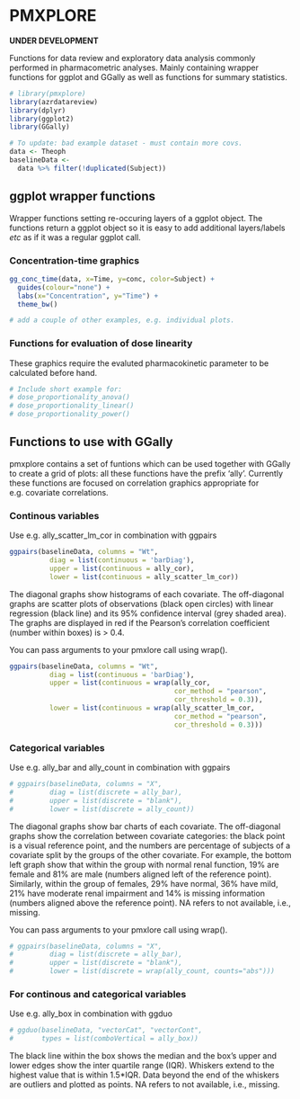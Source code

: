 PMXPLORE
=======

**UNDER DEVELOPMENT**

Functions for data review and exploratory data analysis commonly performed in pharmacometric analyses. Mainly containing wrapper functions for ggplot and GGally as well as functions for summary statistics.

```r
# library(pmxplore)
library(azrdatareview)
library(dplyr)
library(ggplot2)
library(GGally)

# To update: bad example dataset - must contain more covs. 
data <- Theoph
baselineData <- 
  data %>% filter(!duplicated(Subject)) 
```

## ggplot wrapper functions
Wrapper functions setting re-occuring layers of a ggplot object. The functions return a ggplot object so it is easy to add additional layers/labels *etc* as if it was a regular ggplot call. 

### Concentration-time graphics
```r
gg_conc_time(data, x=Time, y=conc, color=Subject) +
  guides(colour="none") + 
  labs(x="Concentration", y="Time") + 
  theme_bw()

# add a couple of other examples, e.g. individual plots. 
```

### Functions for evaluation of dose linearity
These graphics require the evaluted pharmacokinetic parameter to be calculated before hand.
```r
# Include short example for:
# dose_proportionality_anova()
# dose_proportionality_linear()
# dose_proportionality_power()
```

## Functions to use with GGally
pmxplore contains a set of funtions which can be used together with GGally to create a grid of plots: all these functions have the prefix 'ally'. Currently these functions are focused on correlation graphics appropriate for e.g. covariate correlations.

### Continous variables
Use e.g. ally_scatter_lm_cor in combination with ggpairs
```r
ggpairs(baselineData, columns = "Wt",
          diag = list(continuous = 'barDiag'),
          upper = list(continuous = ally_cor),
          lower = list(continuous = ally_scatter_lm_cor))
```

The diagonal graphs show histograms of each covariate. The off-diagonal graphs are scatter plots of observations (black open circles) with linear regression (black line) and its 95% confidence interval (grey shaded area). The graphs are displayed in red if the Pearson’s correlation coefficient (number within boxes) is > 0.4.

You can pass arguments to your pmxlore call using wrap().
```r
ggpairs(baselineData, columns = "Wt",
          diag = list(continuous = 'barDiag'),
          upper = list(continuous = wrap(ally_cor, 
                                         cor_method = "pearson", 
                                         cor_threshold = 0.3)),
          lower = list(continuous = wrap(ally_scatter_lm_cor, 
                                         cor_method = "pearson", 
                                         cor_threshold = 0.3)))
```

### Categorical variables
Use e.g. ally_bar and ally_count in combination with ggpairs
```r
# ggpairs(baselineData, columns = "X",
#         diag = list(discrete = ally_bar),
#         upper = list(discrete = "blank"),
#         lower = list(discrete = ally_count)) 
```

The diagonal graphs show bar charts of each covariate. The off-diagonal graphs show the correlation between covariate categories: the black point is a visual reference point, and the numbers are percentage of subjects of a covariate split by the groups of the other covariate. For example, the bottom left graph show that within the group with normal renal function, 19% are female and 81% are male (numbers aligned left of the reference point). Similarly, within the group of females, 29% have normal, 36% have mild, 21% have moderate renal impairment and 14% is missing information (numbers aligned above the reference point). NA refers to not available, i.e., missing. 

You can pass arguments to your pmxlore call using wrap().
```r
# ggpairs(baselineData, columns = "X",
#         diag = list(discrete = ally_bar),
#         upper = list(discrete = "blank"),
#         lower = list(discrete = wrap(ally_count, counts="abs"))) 
```

### For continous and categorical variables
Use e.g. ally_box in combination with ggduo
```r
# ggduo(baselineData, "vectorCat", "vectorCont",
#       types = list(comboVertical = ally_box))
```

The black line within the box shows the median and the box's upper and lower edges show the inter quartile range (IQR). Whiskers extend to the highest value that is within 1.5*IQR. Data beyond the end of the whiskers are outliers and plotted as points. NA refers to not available, i.e., missing.
